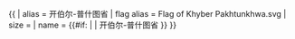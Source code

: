 {{ {{{1<noinclude>|country showdata</noinclude>}}}
| alias = 开伯尔-普什图省
| flag alias = Flag of Khyber Pakhtunkhwa.svg
| size = {{{size|}}}
| name = {{#if: {{{name|}}} | {{{name|}}} | 开伯尔-普什图省 }}
}}